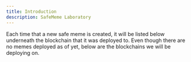 ```yaml
---
title: Introduction
description: SafeMeme Laboratory
---
```


Each time that a new safe meme is created, it will be listed below underneath
the blockchain that it was deployed to. Even though there are no memes
deployed as of yet, below are the blockchains we will be deploying on.
